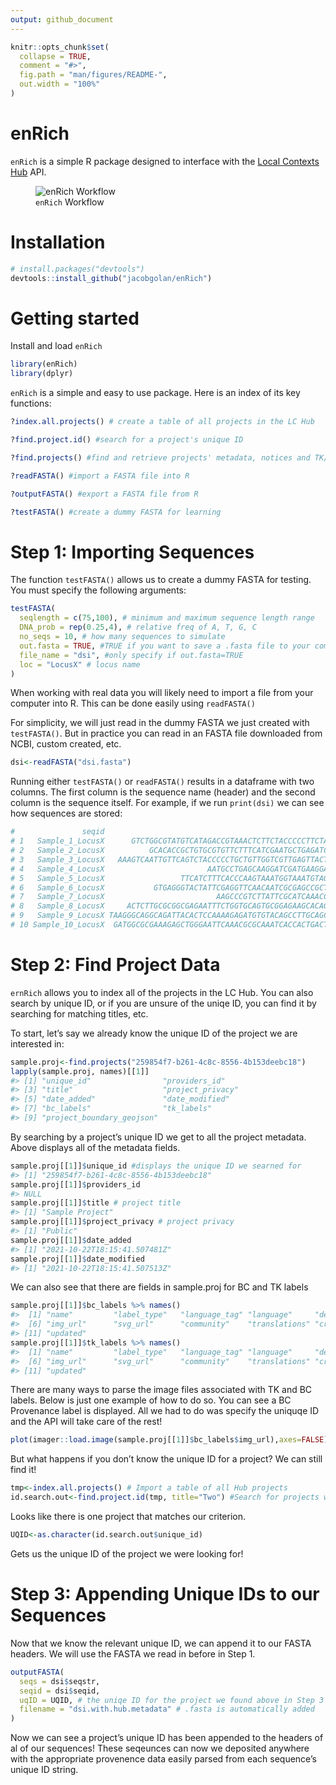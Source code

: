 ```yaml
---
output: github_document
---
```


<!-- README.md is generated from README.Rmd. Please edit that file -->

```r
knitr::opts_chunk$set(
  collapse = TRUE,
  comment = "#>",
  fig.path = "man/figures/README-",
  out.width = "100%"
)
```

# enRich

<!-- badges: start -->
<!-- badges: end -->

`enRich` is a simple R package designed to interface with the [Local Contexts Hub](https://localcontexts.org/tk-label-hub/) API.


![`enRich` Workflow](enRich_workflow.png)

# Installation

``` r
# install.packages("devtools")
devtools::install_github("jacobgolan/enRich")
```

# Getting started

Install and load `enRich`

```r
library(enRich)
library(dplyr)
```

`enRich` is a simple and easy to use package. Here is an index of its key functions:


```r
?index.all.projects() # create a table of all projects in the LC Hub

?find.project.id() #search for a project's unique ID

?find.projects() #find and retrieve projects' metadata, notices and TK/BC labels

?readFASTA() #import a FASTA file into R

?outputFASTA() #export a FASTA file from R

?testFASTA() #create a dummy FASTA for learning
```

# **Step 1**: Importing Sequences
The function `testFASTA()` allows us to create a dummy FASTA for testing. You must specify the following arguments:

```r
testFASTA(
  seqlength = c(75,100), # minimum and maximum sequence length range
  DNA_prob = rep(0.25,4), # relative freq of A, T, G, C
  no_seqs = 10, # how many sequences to simulate
  out.fasta = TRUE, #TRUE if you want to save a .fasta file to your computer
  file_name = "dsi", #only specify if out.fasta=TRUE
  loc = "LocusX" # locus name
)
```

When working with real data you will likely need to import a file from your computer into R. This can be done easily using `readFASTA()`

For simplicity, we will just read in the dummy FASTA we just created with `testFASTA()`. But in practice you can read in an FASTA file downloaded from NCBI, custom created, etc.

```r
dsi<-readFASTA("dsi.fasta")

```
Running either `testFASTA()` or `readFASTA()` results in a dataframe with two columns. The first column is the sequence name (header) and the second column is the sequence itself. For example, if we run `print(dsi)` we can see how sequences are stored:

```r
#               seqid                                                                                               seqstr
# 1   Sample_1_LocusX      GTCTGGCGTATGTCATAGACCGTAAACTCTTCTACCCCCTTCTAGACATATGTTGCGACACCCTACGGCACTGTCTGGATGAGGGCCACGAAAGG
# 2   Sample_2_LocusX          GCACACCGCTGTGCGTGTTCTTTCATCGAATGCTGAGATCCCTCGAAGTTGCCCTGCCAAAGCGTGCCCCACCTACCCCTAGTGTGACAAT
# 3   Sample_3_LocusX   AAAGTCAATTGTTCAGTCTACCCCCTGCTGTTGGTCGTTGAGTTACTTTGATAGTGGAGATGTACGGCAATAAGTGTCATTGTATGATAACGAGCTAG
# 4   Sample_4_LocusX                       AATGCCTGAGCAAGGATCGATGAAGGACCCAATAGACTCGGCAACGACCCGGGATTCTACCCACACATCCTGTGGGTT
# 5   Sample_5_LocusX                 TTCATCTTTCACCCAAGTAAATGGTAAATGTAGCATCTTGCAACTTTATCTTGAGTGGCGAGGTATATGCAGTGTTGTTTTTGC
# 6   Sample_6_LocusX           GTGAGGGTACTATTCGAGGTTCAACAATCGCGAGCCGCTTCAGCCCCAGCAATCCCGTTTGGGAGCGACTCGCGCTCGGGAAGATAGCGA
# 7   Sample_7_LocusX                         AAGCCCGTCTTATTCGCATCAAACCAAGCGAATTTACTGGTTCACGCATCATTCTGGTCATGCGAGTCCTGAACTA
# 8   Sample_8_LocusX     ACTCTTGCGCGGCGAGAATTTCTGGTGCAGTGCGGAGAAGCACAGCCCAACCCGTCCTCCGTAAAATGTACAGTAGGGGTAGTGGTTTCTTCGCTC
# 9   Sample_9_LocusX TAAGGGCAGGCAGATTACACTCCAAAAGAGATGTGTACAGCCTTGCAGCTTCTCCCTCGCCGTAACTACAGATGGAGCCCATGTGCGCCCACTTGATCCT
# 10 Sample_10_LocusX  GATGGCGCGAAAGAGCTGGGAATTCAAACGCGCAAATCACCACTGACTGTCAGTTCAACTGAAAGGCCTAAAAGCGATGACTAATGCGATAGGCTCAAA
```

# Step 2: Find Project Data
`ernRich` allows you to index all of the projects in the LC Hub. You can also search by unique ID, or if you are unsure of the uniqe ID, you can find it by searching for matching titles, etc.

To start, let’s say we already know the unique ID of the project we are interested in:

```r
sample.proj<-find.projects("259854f7-b261-4c8c-8556-4b153deebc18")
lapply(sample.proj, names)[[1]]
#> [1] "unique_id"                "providers_id"            
#> [3] "title"                    "project_privacy"         
#> [5] "date_added"               "date_modified"           
#> [7] "bc_labels"                "tk_labels"               
#> [9] "project_boundary_geojson"
```
By searching by a project’s unique ID we get to all the project metadata. Above displays all of the metadata fields.

```r
sample.proj[[1]]$unique_id #displays the unique ID we searned for
#> [1] "259854f7-b261-4c8c-8556-4b153deebc18"
sample.proj[[1]]$providers_id
#> NULL
sample.proj[[1]]$title # project title
#> [1] "Sample Project"
sample.proj[[1]]$project_privacy # project privacy
#> [1] "Public"
sample.proj[[1]]$date_added
#> [1] "2021-10-22T18:15:41.507481Z"
sample.proj[[1]]$date_modified
#> [1] "2021-10-22T18:15:41.507513Z"
```

We can also see that there are fields in sample.proj for BC and TK labels

```r
sample.proj[[1]]$bc_labels %>% names()
#>  [1] "name"         "label_type"   "language_tag" "language"     "default_text"
#>  [6] "img_url"      "svg_url"      "community"    "translations" "created"     
#> [11] "updated"
sample.proj[[1]]$tk_labels %>% names()
#>  [1] "name"         "label_type"   "language_tag" "language"     "default_text"
#>  [6] "img_url"      "svg_url"      "community"    "translations" "created"     
#> [11] "updated"
```

There are many ways to parse the image files associated with TK and BC labels. Below is just one example of how to do so. You can see a BC Provenance label is displayed. All we had to do was specify the uniquqe ID and the API will take care of the rest!

```r
plot(imager::load.image(sample.proj[[1]]$bc_labels$img_url),axes=FALSE)
```
But what happens if you don’t know the unique ID for a project? We can still find it!


```r
tmp<-index.all.projects() # Import a table of all Hub projects
id.search.out<-find.project.id(tmp, title="Two") #Search for projects with the word 'Two' in their title
```

Looks like there is one project that matches our criterion.
```r
UQID<-as.character(id.search.out$unique_id)

```
Gets us the unique ID of the project we were looking for!

# Step 3: Appending Unique IDs to our Sequences
Now that we know the relevant unique ID, we can append it to our FASTA headers. We will use the FASTA we read in before in Step 1.

```r
outputFASTA(
  seqs = dsi$seqstr,
  seqid = dsi$seqid,
  uqID = UQID, # the uniqe ID for the project we found above in Step 3
  filename = "dsi.with.hub.metadata" # .fasta is automatically added
)
```

Now we can see a project's unique ID has been appended to the headers of al of our sequences! These seqeunces can now we deposited anywhere with the appropriate provenence data easily parsed from each sequence's unique ID string.






```r
```


